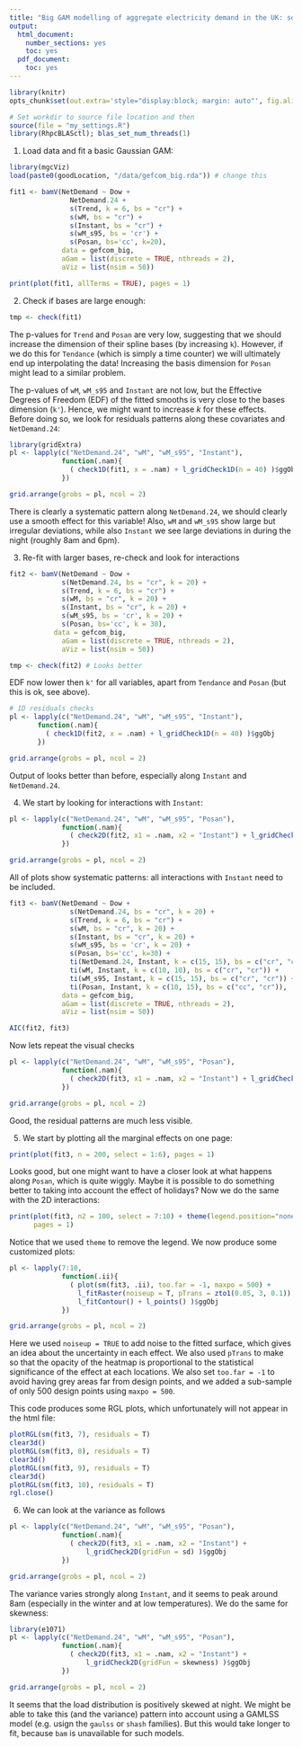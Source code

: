 ```yaml
---
title: "Big GAM modelling of aggregate electricity demand in the UK: solution"
output:
  html_document:
    number_sections: yes
    toc: yes
  pdf_document:
    toc: yes
---
```


<!--
%\VignetteEngine{rmarkdown::render}
%\VignetteIndexEntry{qgam_vignette}
-->
  
```r
library(knitr)
opts_chunk$set(out.extra='style="display:block; margin: auto"', fig.align="center", tidy=FALSE)
```

```r
# Set workdir to source file location and then
source(file = "my_settings.R")
library(RhpcBLASctl); blas_set_num_threads(1)
```

1) Load data and fit a basic Gaussian GAM:
```r
library(mgcViz)
load(paste0(goodLocation, "/data/gefcom_big.rda")) # change this

fit1 <- bamV(NetDemand ~ Dow +
               NetDemand.24 +
               s(Trend, k = 6, bs = "cr") + 
               s(wM, bs = "cr") + 
               s(Instant, bs = "cr") +
               s(wM_s95, bs = 'cr') + 
               s(Posan, bs='cc', k=20),
             data = gefcom_big, 
             aGam = list(discrete = TRUE, nthreads = 2), 
             aViz = list(nsim = 50))

print(plot(fit1, allTerms = TRUE), pages = 1)
```

2. Check if bases are large enough:
```r
tmp <- check(fit1) 
```
The p-values for `Trend` and `Posan` are very low, suggesting that we should increase the dimension of their spline bases (by increasing `k`). However, if we do this for `Tendance` (which is simply a time counter) we will ultimately end up interpolating the data! Increasing the basis dimension for `Posan` might lead to a similar problem.

The p-values of `wM`, `wM_s95` and `Instant` are not low, but the Effective Degrees of Freedom (EDF) of the fitted smooths is very close to the bases dimension (`k'`). Hence, we might want to increase $k$ for these effects. Before doing so, we look for residuals patterns along these covariates and `NetDemand.24`:
```r
library(gridExtra)
pl <- lapply(c("NetDemand.24", "wM", "wM_s95", "Instant"), 
             function(.nam){
               ( check1D(fit1, x = .nam) + l_gridCheck1D(n = 40) )$ggObj
             })

grid.arrange(grobs = pl, ncol = 2)
```
There is clearly a systematic pattern along `NetDemand.24`, we should clearly use a smooth effect for this variable! Also, `wM` and `wM_s95` show large but irregular deviations,  while also `Instant` we see large deviations in during the night (roughly 8am and 6pm).

3. Re-fit with larger bases, re-check and look for interactions
```r
fit2 <- bamV(NetDemand ~ Dow +
             s(NetDemand.24, bs = "cr", k = 20) +
             s(Trend, k = 6, bs = "cr") + 
             s(wM, bs = "cr", k = 20) + 
             s(Instant, bs = "cr", k = 20) +
             s(wM_s95, bs = 'cr', k = 20) + 
             s(Posan, bs='cc', k = 30),
           data = gefcom_big, 
             aGam = list(discrete = TRUE, nthreads = 2), 
             aViz = list(nsim = 50))

tmp <- check(fit2) # Looks better
```
EDF now lower then `k'` for all variables, apart from `Tendance` and `Posan` (but this is ok, see above).

```r
# 1D residuals checks
pl <- lapply(c("NetDemand.24", "wM", "wM_s95", "Instant"), 
       function(.nam){
         ( check1D(fit2, x = .nam) + l_gridCheck1D(n = 40) )$ggObj
       })

grid.arrange(grobs = pl, ncol = 2)
```

Output of \verb|check1D| looks better than before, especially along `Instant` and `NetDemand.24`.

4) We start by looking for interactions with `Instant`:
```r
pl <- lapply(c("NetDemand.24", "wM", "wM_s95", "Posan"), 
             function(.nam){
               ( check2D(fit2, x1 = .nam, x2 = "Instant") + l_gridCheck2D() )$ggObj
             })

grid.arrange(grobs = pl, ncol = 2)
```

All of plots show systematic patterns: all interactions with `Instant` need to be included.

```r
fit3 <- bamV(NetDemand ~ Dow +
               s(NetDemand.24, bs = "cr", k = 20) +
               s(Trend, k = 6, bs = "cr") + 
               s(wM, bs = "cr", k = 20) + 
               s(Instant, bs = "cr", k = 20) +
               s(wM_s95, bs = 'cr', k = 20) + 
               s(Posan, bs='cc', k=30) +
               ti(NetDemand.24, Instant, k = c(15, 15), bs = c("cr", "cr")) +
               ti(wM, Instant, k = c(10, 10), bs = c("cr", "cr")) +
               ti(wM_s95, Instant, k = c(15, 15), bs = c("cr", "cr")) +
               ti(Posan, Instant, k = c(10, 15), bs = c("cc", "cr")),
             data = gefcom_big, 
             aGam = list(discrete = TRUE, nthreads = 2), 
             aViz = list(nsim = 50))

AIC(fit2, fit3)
```

Now lets repeat the visual checks
```r
pl <- lapply(c("NetDemand.24", "wM", "wM_s95", "Posan"), 
             function(.nam){
               ( check2D(fit3, x1 = .nam, x2 = "Instant") + l_gridCheck2D() )$ggObj
             })

grid.arrange(grobs = pl, ncol = 2)
```

Good, the residual patterns are much less visible. 


5. We start by plotting all the marginal effects on one page:
```r
print(plot(fit3, n = 200, select = 1:6), pages = 1)
```

Looks good, but one might want to have a closer look at what happens along `Posan`, which is quite wiggly. Maybe it is possible to do something better to taking into account the effect of holidays?  Now we do the same with the 2D interactions:
```r
print(plot(fit3, n2 = 100, select = 7:10) + theme(legend.position="none"), 
      pages = 1)
```

Notice that we used `theme` to remove the legend. We now produce some customized plots:
```r
pl <- lapply(7:10, 
             function(.ii){
               ( plot(sm(fit3, .ii), too.far = -1, maxpo = 500) + 
                 l_fitRaster(noiseup = T, pTrans = zto1(0.05, 3, 0.1)) + 
                 l_fitContour() + l_points() )$ggObj
             })

grid.arrange(grobs = pl, ncol = 2)
```

Here we used `noiseup = TRUE` to add noise to the fitted surface, which gives an idea about the uncertainty in each effect. We also used `pTrans` to make so that the opacity of the heatmap is proportional to the statistical significance of the effect at each locations. We also set `too.far = -1` to avoid having grey areas far from design points, and we added a sub-sample of only 500 design points using `maxpo = 500`.

This code produces some RGL plots, which unfortunately will not appear in the html file:
```r
plotRGL(sm(fit3, 7), residuals = T)
clear3d()
plotRGL(sm(fit3, 8), residuals = T)
clear3d()
plotRGL(sm(fit3, 9), residuals = T)
clear3d()
plotRGL(sm(fit3, 10), residuals = T)
rgl.close()
```

6. We can look at the variance as follows
```r
pl <- lapply(c("NetDemand.24", "wM", "wM_s95", "Posan"), 
             function(.nam){
               ( check2D(fit3, x1 = .nam, x2 = "Instant") + 
                   l_gridCheck2D(gridFun = sd) )$ggObj
             })

grid.arrange(grobs = pl, ncol = 2)
```

The variance varies strongly along `Instant`, and it seems to peak around 8am (especially in the winter and at low temperatures). We do the same for skewness:
```r
library(e1071)
pl <- lapply(c("NetDemand.24", "wM", "wM_s95", "Posan"), 
             function(.nam){
               ( check2D(fit3, x1 = .nam, x2 = "Instant") + 
                   l_gridCheck2D(gridFun = skewness) )$ggObj
             })

grid.arrange(grobs = pl, ncol = 2)
```

It seems that the load distribution is positively skewed at night. We might be able to take this (and the variance) pattern into account using a GAMLSS model (e.g. usign the `gaulss` or `shash` families). But this would take longer to fit, because `bam` is unavailable for such models.
